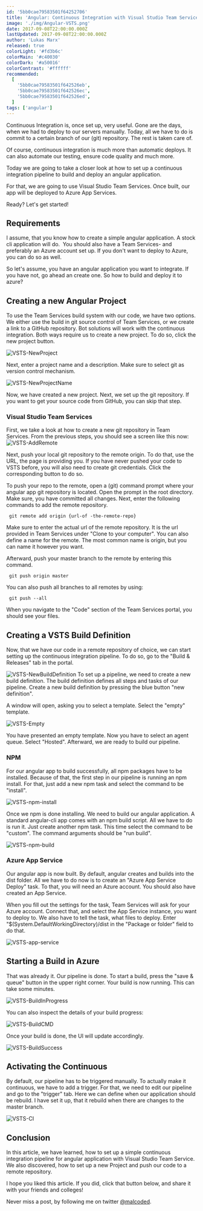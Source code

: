 ```yaml
---
id: '5bb0cae79583501f64252706'
title: 'Angular: Continuous Integration with Visual Studio Team Services'
image: './img/Angular-VSTS.png'
date: 2017-09-08T22:00:00.000Z
lastUpdated: 2017-09-08T22:00:00.000Z
author: 'Lukas Marx'
released: true
colorLight: '#fd3b6c'
colorMain: '#c40030'
colorDark: '#a50016'
colorContrast: '#ffffff'
recommended:
  [
    '5bb0cae79583501f642526eb',
    '5bb0cae79583501f642526ec',
    '5bb0cae79583501f642526ed',
  ]
tags: ['angular']
---
```


Continuous Integration is, once set up, very useful. Gone are the days, when we had to deploy to our servers manually. Today, all we have to do is commit to a certain branch of our (git) repository. The rest is taken care of.

Of course, continuous integration is much more than automatic deploys. It can also automate our testing, ensure code quality and much more.

Today we are going to take a closer look at how to set up a continuous integration pipeline to build and deploy an angular application.

For that, we are going to use Visual Studio Team Services. Once built, our app will be deployed to Azure App Services.

Ready? Let's get started!

## Requirements

I assume, that you know how to create a simple angular application. A stock cli application will do. 
You should also have a Team Services- and preferably an Azure account set up. If you don't want to deploy to Azure, you can do so as well.

So let's assume, you have an angular application you want to integrate. If you have not, go ahead an create one. So how to build and deploy it to azure?

## Creating a new Angular Project

To use the Team Services build system with our code, we have two options. We either use the build in git source control of Team Services, or we create a link to a GitHub repository. Bot solutions will work with the continuous integration. Both ways require us to create a new project. To do so, click the new project button.

![VSTS-NewProject](./img/VSTS-NewProject.png)

Next, enter a project name and a description. Make sure to select git as version control mechanism.

![VSTS-NewProjectName](./img/VSTS-NewProjectName.png)

Now, we have created a new project. Next, we set up the git repository. If you want to get your source code from GitHub, you can skip that step.

### Visual Studio Team Services

First, we take a look at how to create a new git repository in Team Services. From the previous steps, you should see a screen like this now:
![VSTS-AddRemote](./img/VSTS-AddRemote.png)

Next, push your local git repository to the remote origin. To do that, use the URL, the page is providing you. If you have never pushed your code to VSTS before, you will also need to create git credentials. Click the corresponding button to do so.

To push your repo to the remote, open a (git) command prompt where your angular app git repository is located. Open the prompt in the root directory. Make sure, you have committed all changes. Next, enter the following commands to add the remote repository.

```undefined title=undefined
 git remote add origin {url-of -the-remote-repo}

```

Make sure to enter the actual url of the remote repository. It is the url provided in Team Services under "Clone to your computer". You can also define a name for the remote. The most common name is origin, but you can name it however you want.

Afterward, push your master branch to the remote by entering this command.

```undefined title=undefined
 git push origin master

```

You can also push all branches to all remotes by using:

```undefined title=undefined
 git push --all

```

When you navigate to the "Code" section of the Team Services portal, you should see your files.

## Creating a VSTS Build Definition

Now, that we have our code in a remote repository of choice, we can start setting up the continuous integration pipeline. To do so, go to the "Build & Releases" tab in the portal.

![VSTS-NewBuildDefinition](./img/VSTS-NewBuildDefinition.png)
To set up a pipeline, we need to create a new build definition. The build definition defines all steps and tasks of our pipeline.
Create a new build definition by pressing the blue button "new definition".

A window will open, asking you to select a template. Select the "empty" template.

![VSTS-Empty](./img/VSTS-Empty.png)

You have presented an empty template. Now you have to select an agent queue. Select "Hosted".
Afterward, we are ready to build our pipeline.

### NPM

For our angular app to build successfully, all npm packages have to be installed. Because of that, the first step in our pipeline is running an npm install. For that, just add a new npm task and select the command to be "install".

![VSTS-npm-install](./img/VSTS-npm-install.png)

Once we npm is done installing. We need to build our angular application. A standard angular-cli app comes with an npm build script. All we have to do is run it. Just create another npm task. This time select the command to be "custom". The command arguments should be "run build".

![VSTS-npm-build](./img/VSTS-npm-build.png)

### Azure App Service

Our angular app is now built. By default, angular creates and builds into the dist folder. All we have to do now is to create an "Azure App Service Deploy" task. To that, you will need an Azure account. You should also have created an App Service.

When you fill out the settings for the task, Team Services will ask for your Azure account. Connect that, and select the App Service instance, you want to deploy to.
We also have to tell the task, what files to deploy. Enter "\$(System.DefaultWorkingDirectory)/dist in the "Package or folder" field to do that.

![VSTS-app-service](./img/VSTS-app-service.png)

## Starting a Build in Azure

That was already it. Our pipeline is done. To start a build, press the "save & queue" button in the upper right corner. Your build is now running. This can take some minutes.

![VSTS-BuildInProgress](./img/VSTS-BuildInProgress.png)

You can also inspect the details of your build progress:

![VSTS-BuildCMD](./img/VSTS-BuildCMD.png)

Once your build is done, the UI will update accordingly.

![VSTS-BuildSuccess](./img/VSTS-BuildSuccess.png)

## Activating the Continuous

By default, our pipeline has to be triggered manually. To actually make it continuous, we have to add a trigger. For that, we need to edit our pipeline and go to the "trigger" tab. Here we can define when our application should be rebuild. I have set it up, that it rebuild when there are changes to the master branch.

![VSTS-CI](./img/VSTS-CI.png)

## Conclusion

In this article, we have learned, how to set up a simple continuous integration pipeline for angular application with Visual Studio Team Service. We also discovered, how to set up a new Project and push our code to a remote repository.

I hope you liked this article. If you did, click that button below, and share it with your friends and colleges!

Never miss a post, by following me on twitter [@malcoded](https://twitter.com/intent/user?screen_name=malcoded).
